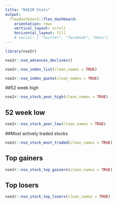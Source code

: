 ```yaml
---
title: "NSE2R Stats"
output: 
  flexdashboard::flex_dashboard:
    orientation: rows
    vertical_layout: scroll
    horizontal_layout: fill
    # social: [ "twitter", "facebook", "menu"]
---
```


```r
library(nse2r)
```

```r
nse2r::nse_advances_declines()
```
```r
nse2r::nse_index_list(clean_names = TRUE)

```

```r
nse2r::nse_index_quote(clean_names = TRUE)
```

##52 week high

```r
nse2r::nse_stock_year_high(clean_names = TRUE)

```
## 52 week low
```r
nse2r::nse_stock_year_low(clean_names = TRUE)
```

##Most actively traded stocks
```r
nse2r::nse_stock_most_traded(clean_names = TRUE)
```
## Top gainers

```r
nse2r::nse_stock_top_gainers(clean_names = TRUE)
```

## Top losers

```r
nse2r::nse_stock_top_losers(clean_names = TRUE)
```
